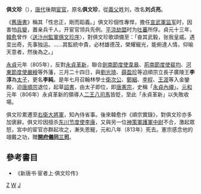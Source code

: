 '''俱文珍'''（{{bd|743年||813年|catIdx=J俱}}），[[唐代|唐代]]後期[[宦官|宦官]]，原名'''俱文珍'''，從[[義父|義父]]姓刘，改名'''刘贞亮'''。

《[[舊唐書|舊唐書]]》稱其「性忠正，剛而蹈義。」俱文珍個性專悍，擔任[[宣武軍|宣武軍]][[监军|监军]]时，因害怕[[兵變|兵變]]，置亲兵千人，开宦官领兵先例。[[平涼劫盟|平涼劫盟]]时为[[吐蕃|吐蕃]]所俘。貞元十三年，[[韓愈|韓愈]]曾作〈[[s:送汴州監軍俱文珍序|送汴州監軍俱文珍序]]〉，對俱文珍歌頌備至：「奋其武毅，张我皇威。遇变出奇，先事独运。……其監統中貴，必材雄德茂，榮耀寵光，能俯達人情，仰喻天意者，然後為之。」

[[永貞_(唐朝)|永貞]]元年（805年），反對[[永貞革新|永貞革新]]，聯合[[劍南節度使|劍南節度使]][[韋皋|韋皋]]、[[荊南節度使|荊南節度使]][[裴均|裴均]]、[[河東節度使|河東節度使]][[嚴綬|嚴綬]]等外藩，三月二十四日，與[[劉光琦|劉光琦]]、[[薛盈珍|薛盈珍]]等迫順宗立長子廣陵王'''李淳'''為[[太子|太子]]，更名'''李純'''。是年七月召翰林學士[[衛次公|衛次公]]、[[鄭絪|鄭絪]]、[[李程|李程]]、[[王涯|王涯]]等入金鑾殿，迫[[唐順宗|唐順宗]]退位，起草[[詔書|詔書]]，由太子即位，即[[唐憲宗|唐憲宗]]，史稱「[[永貞內禪|永貞內禪]]」。[[元和_(唐朝)|元和]]元年（806年）永貞革新的領導人[[二王八司馬|二王八司馬]]皆貶，至此「永貞革新」以失敗收場。

俱文珍累遷至[[右衛大將軍|右衛大將軍]]，知內侍省事。後來韓愈作《順宗實錄》，對俱文珍亦多加褒辭。俱文珍因擅杀[[东川节度使|东川节度使]][[李康|李康]]，又與另一位[[神策軍|神策軍]][[護軍中尉|護軍中尉]]不合，激起眾怒，宮中的宦官亦群起攻之，漸失恩寵，元和八年（813年）死去。憲宗感念他的翊戴之功，贈'''[[開府儀同三司|開府儀同三司]]'''。

==參考書目==
* 《新唐书·宦者上·俱文珍传》
[[Category:刘姓|Z]]
[[Category:俱姓|W]]
[[Category:唐朝宦官|J]]